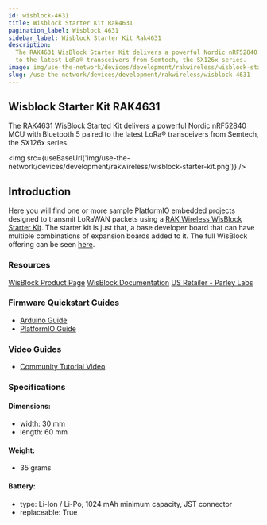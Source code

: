```yaml
---
id: wisblock-4631
title: Wisblock Starter Kit Rak4631
pagination_label: Wisblock 4631
sidebar_label: Wisblock Starter Kit Rak4631
description:
  The RAK4631 WisBlock Starter Kit delivers a powerful Nordic nRF52840 MCU with Bluetooth 5 paired
  to the latest LoRa® transceivers from Semtech, the SX126x series.
image: img/use-the-network/devices/development/rakwireless/wisblock-starter-kit.png
slug: /use-the-network/devices/development/rakwireless/wisblock-4631
---
```



## Wisblock Starter Kit RAK4631

The RAK4631 WisBlock Started Kit delivers a powerful Nordic nRF52840 MCU with Bluetooth 5 paired to
the latest LoRa® transceivers from Semtech, the SX126x series.

<img
  src={useBaseUrl('img/use-the-network/devices/development/rakwireless/wisblock-starter-kit.png')}
/>

## Introduction

Here you will find one or more sample PlatformIO embedded projects designed to transmit LoRaWAN
packets using a
[RAK Wireless WisBlock Starter Kit](https://store.rakwireless.com/products/wisblock-starter-kit).
The starter kit is just that, a base developer board that can have multiple combinations of
expansion boards added to it. The full WisBlock offering can be seen
[here](https://store.rakwireless.com/pages/wisblock).

### Resources

[WisBlock Product Page](https://store.rakwireless.com/products/wisblock-starter-kit)
[WisBlock Documentation](https://docs.rakwireless.com/Product-Categories/WisBlock/)
[US Retailer - Parley Labs](https://shop.parleylabs.com)

### Firmware Quickstart Guides

- [Arduino Guide](/use-the-network/devices/development/rakwireless/wisblock-4631/arduino)
- [PlatformIO Guide](/use-the-network/devices/development/rakwireless/wisblock-4631/platformio)

### Video Guides

- [Community Tutorial Video](https://youtu.be/J2f_AVx-WsE)

### Specifications

#### Dimensions:

- width: 30 mm
- length: 60 mm

#### Weight:

- 35 grams

#### Battery:

- type: Li-Ion / Li-Po, 1024 mAh minimum capacity, JST connector
- replaceable: True
